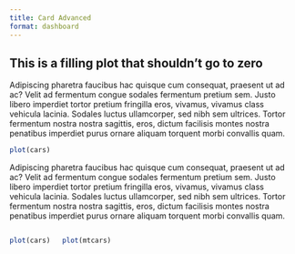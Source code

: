 ```yaml
---
title: Card Advanced
format: dashboard
---
```



:::{.card .expandable height=475px}

## This is a filling plot that shouldn't go to zero

Adipiscing pharetra faucibus hac quisque cum consequat, praesent ut ad ac? Velit ad fermentum congue sodales fermentum pretium sem. Justo libero imperdiet tortor pretium fringilla eros, vivamus, vivamus class vehicula lacinia. Sodales luctus ullamcorper, sed nibh sem ultrices. Tortor fermentum nostra nostra sagittis, eros, dictum facilisis montes nostra penatibus imperdiet purus ornare aliquam torquent morbi convallis quam.



:::{.card-body min-height=200px}
```r
plot(cars)
```
:::


Adipiscing pharetra faucibus hac quisque cum consequat, praesent ut ad ac? Velit ad fermentum congue sodales fermentum pretium sem. Justo libero imperdiet tortor pretium fringilla eros, vivamus, vivamus class vehicula lacinia. Sodales luctus ullamcorper, sed nibh sem ultrices. Tortor fermentum nostra nostra sagittis, eros, dictum facilisis montes nostra penatibus imperdiet purus ornare aliquam torquent morbi convallis quam.


:::

:::{.card .expandable}

:::{.columns}

```r
plot(cars)
```

```r
plot(mtcars)
```

:::

:::